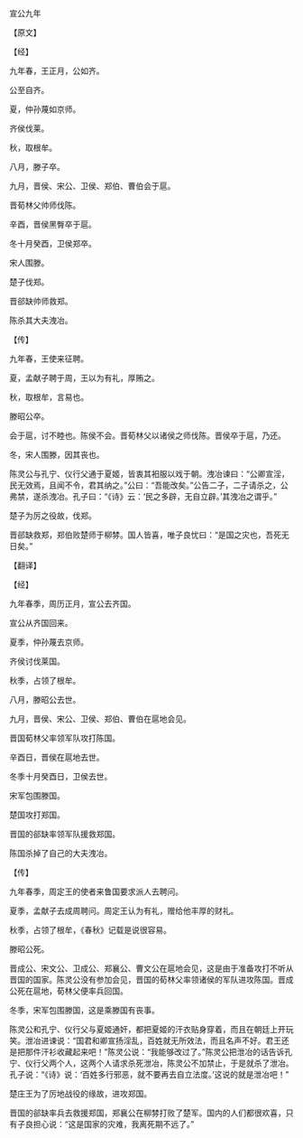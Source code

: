 

宣公九年

【原文】

【经】

九年春，王正月，公如齐。

公至自齐。

夏，仲孙蔑如京师。

齐侯伐莱。

秋，取根牟。

八月，滕子卒。

九月，晋侯、宋公、卫侯、郑伯、曹伯会于扈。

晋荀林父帅师伐陈。

辛酉，晋侯黑臀卒于扈。

冬十月癸酉，卫侯郑卒。

宋人围滕。

楚子伐郑。

晋郤缺帅师救郑。

陈杀其大夫洩冶。

【传】

九年春，王使来征聘。

夏，孟献子聘于周，王以为有礼，厚贿之。

秋，取根牟，言易也。

滕昭公卒。

会于扈，讨不睦也。陈侯不会。晋荀林父以诸侯之师伐陈。晋侯卒于扈，乃还。

冬，宋人围滕，因其丧也。

陈灵公与孔宁、仪行父通于夏姬，皆衷其衵服以戏于朝。洩冶谏曰：“公卿宣淫，民无效焉，且闻不令，君其纳之。”公曰：“吾能改矣。”公告二子，二子请杀之，公弗禁，遂杀洩冶。孔子曰：“《诗》云：‘民之多辟，无自立辟。’其洩冶之谓乎。”

楚子为厉之役故，伐郑。

晋郤缺救郑，郑伯败楚师于柳棼。国人皆喜，唯子良忧曰：“是国之灾也，吾死无日矣。”

【翻译】

【经】

九年春季，周历正月，宣公去齐国。

宣公从齐国回来。

夏季，仲孙蔑去京师。

齐侯讨伐莱国。

秋季，占领了根牟。

八月，滕昭公去世。

九月，晋侯、宋公、卫侯、郑伯、曹伯在扈地会见。

晋国荀林父率领军队攻打陈国。

辛酉日，晋侯在扈地去世。

冬季十月癸酉日，卫侯去世。

宋军包围滕国。

楚国攻打郑国。

晋国的郤缺率领军队援救郑国。

陈国杀掉了自己的大夫洩冶。

【传】

九年春季，周定王的使者来鲁国要求派人去聘问。

夏季，孟献子去成周聘问。周定王认为有礼，赠给他丰厚的财礼。

秋季，占领了根牟，《春秋》记载是说很容易。

滕昭公死。

晋成公、宋文公、卫成公、郑襄公、曹文公在扈地会见，这是由于准备攻打不听从晋国的国家。陈灵公没有参加会见，晋国的荀林父率领诸侯的军队进攻陈国。晋成公死在扈地，荀林父便率兵回国。

冬季，宋军包围滕国，这是乘滕国有丧事。

陈灵公和孔宁、仪行父与夏姬通奸，都把夏姬的汗衣贴身穿着，而且在朝廷上开玩笑。泄冶进谏说：“国君和卿宣扬淫乱，百姓就无所效法，而且名声不好。君王还是把那件汗衫收藏起来吧！”陈灵公说：“我能够改过了。”陈灵公把泄冶的话告诉孔宁、仪行父两个人，这两个人请求杀死泄冶，陈灵公不加禁止，于是就杀了泄冶。孔子说：“《诗》说：‘百姓多行邪恶，就不要再去自立法度。’这说的就是泄冶吧！”

楚庄王为了厉地战役的缘故，进攻郑国。

晋国的郤缺率兵去救援郑国，郑襄公在柳棼打败了楚军。国内的人们都很欢喜，只有子良担心说：“这是国家的灾难，我离死期不远了。”

